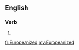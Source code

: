 ==English==

===Verb===
{{head|en|verb form}}

# {{en-past of|Europeanize}}

[[fr:Europeanized]]
[[my:Europeanized]]